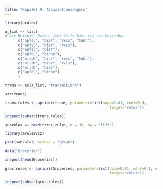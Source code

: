 ```yaml
---
title: "Kapitel 9: Assoziationsregeln"
---
```


```r
library(arules)
```

```r
a_list <- list( 
# Die Beispiel-Daten, jede Zeile hier ist ein Kassenbon
      c("apfel", "bier", "reis", "huhn"),
      c("apfel", "bier", "reis"),
      c("apfel", "bier"),
      c("apfel", "birne"),
      c("milch", "bier", "reis", "huhn"),
      c("milch", "bier", "reis"),
      c("milch", "bier"),
      c("apfel", "birne")
      )
```

```r
trans <- as(a_list, "transactions")
```

```r
str(trans)
```


```r
trans.rules <- apriori(trans, parameter=list(supp=0.01, conf=0.3, 
                                                target="rules"))
```

```r
inspect(subset(trans.rules))
```

```r
subrules <- head(trans.rules, n = 15, by = "lift")
```

```r
library(arulesViz)
```

```r
plot(subrules, method = "graph")
```

```r
data("Groceries")
```

```r
inspect(head(Groceries))
```

```r
groc.rules <- apriori(Groceries, parameter=list(supp=0.01, conf=0.1, minlen=3,
                                                target="rules"))
```

```r
inspect(subset(groc.rules))
```


